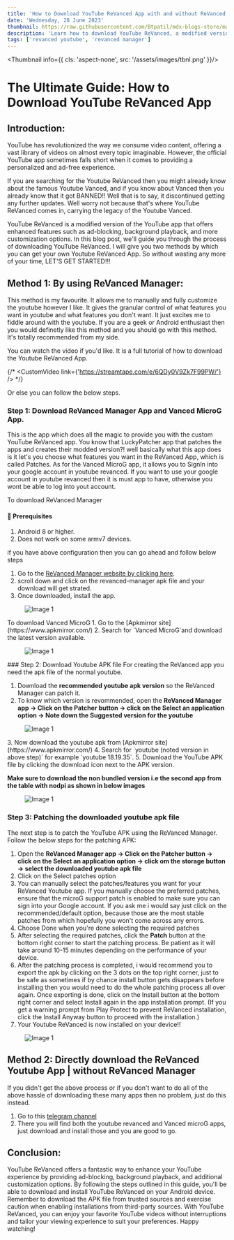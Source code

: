 ```yaml
---
title: 'How to Download YouTube ReVanced App with and without ReVanced Manager | Step-by-Step Guide + Video Tutorial'
date: 'Wednesday, 28 June 2023'
thumbnail: https://raw.githubusercontent.com/Btpatil/mdx-blogs-store/main/YoutubeRevancedDownload/thumbnail.png
description: 'Learn how to download YouTube ReVanced, a modified version of the YouTube app that offers enhanced features like ad-blocking and background playback. Follow our step-by-step tutorial to get the YouTube ReVanced APK and get the total ad-free and personalized YouTube experience.'
tags: ['revanced youtube', 'revanced manager']
---
```

<Thumbnail info={{
    cls: 'aspect-none',
    src: '/assets/images/tbnl.png'
}}/>

# The Ultimate Guide: How to Download YouTube ReVanced App

## Introduction:

YouTube has revolutionized the way we consume video content, offering a vast library of videos on almost every topic imaginable. However, the official YouTube app sometimes falls short when it comes to providing a personalized and ad-free experience. 

If you are searching for the Youtube ReVanced then you might already know about the famous Youtube Vanced, and if you know about Vanced then you already know that it got BANNED!! Well that is to say, it discontinued getting any further updates. Well worry not because that's where YouTube ReVanced comes in, carrying the legacy of the Youtube Vanced. 

YouTube ReVanced is a modified version of the YouTube app that offers enhanced features such as ad-blocking, background playback, and more customization options. In this blog post, we'll guide you through the process of downloading YouTube ReVanced. I will give you two methods by which you can get your own Youtube ReVanced App. 
So without wasting any more of your time, LET'S GET STARTED!!!

## Method 1: By using ReVanced Manager:
This method is my favourite. It allows me to manually and fully customize the youtube however I like. It gives the granular control of what features you want in youtube and what features you don't want. It just excites me to fiddle around with the youtube. 
If you are a geek or Android enthusiast then you would definetly like this method and you should go with this method. It's totally recommended from my side.    

You can watch the video if you'd like. It is a full tutorial of how to download the Youtube ReVanced App.

{/* <CustomVideo link={'https://streamtape.com/e/6QDy0V9Zk7F99PW/'} /> */}

Or else you can follow the below steps.

### Step 1: Download ReVanced Manager App and Vanced MicroG App.
This is the app which does all the magic to provide you with the custom YouTube ReVanced app. You know that LuckyPatcher app that patches the apps and creates their modded version?! well basically what this app does is it let's you choose what features you want in the ReVanced App, which is called Patches. As for the Vanced MicroG app, it allows you to SignIn into your google account in youtube revanced. If you want to use your google account in youtube revanced then it is must app to have, otherwise you wont be able to log into yout account. 

To download ReVanced Manager

#### 📒 Prerequisites 
1. Android 8 or higher.
2. Does not work on some armv7 devices.

if you have above configuration then you can go ahead and follow below steps

1. Go to the [ReVanced Manager website by clicking here](https://github.com/revanced/revanced-manager/releases/latest).
2. scroll down and click on the revanced-manager apk file and your download will get strated.
3. Once downloaded, install the app.
<div className=' aspect-none'>
  <figure className='w-full flex justify-center'>
    <Image src="https://raw.githubusercontent.com/Btpatil/mdx-blogs-store/main/YoutubeRevancedDownload/rm.png" width={200} height={100} className="w-fit h-fit object-center object-cover" alt="Image 1" />
  </figure>
</div>
To download Vanced MicroG
1. Go to the [Apkmirror site](https://www.apkmirror.com/)
2. Search for `Vanced MicroG`and download the latest version available.
<div className=' aspect-none'>
  <figure className='w-full flex justify-center'>
    <Image src="https://raw.githubusercontent.com/Btpatil/mdx-blogs-store/main/YoutubeRevancedDownload/vanceddown.png" width={200} height={100} className="w-[80%] h-[80%] object-center object-cover" alt="Image 1" />
  </figure>
</div>
### Step 2: Download Youtube APK file 
For creating the ReVanced app you need the apk file of the normal youtube.

1. Download the <b>recommended youtube apk version</b> so the ReVanced Manager can patch it. 
2. To know which version is revommended, open the <b>ReVanced Manager app -> Click on the Patcher button -> click on the Select an application option -> Note down the Suggested version for the youtube</b> 
<div className=' aspect-none'>
  <figure className='w-full flex justify-center'>
    <Image src="https://raw.githubusercontent.com/Btpatil/mdx-blogs-store/main/YoutubeRevancedDownload/noteversion.png" width={200} height={100} className="w-[80%] h-[80%] object-center object-cover" alt="Image 1" />
  </figure>
</div>
3. Now download the youtube apk from [Apkmirror site](https://www.apkmirror.com/)
4. Search for `youtube (noted version in above step)` for example `youtube 18.19.35`.
5. Download the YouTube APK file by clicking the download icon next to the APK version. 

<b>Make sure to download the non bundled version i.e the second app from the table with nodpi as shown in below images</b>
<div className=' aspect-none'>
  <figure className='w-full flex justify-center'>
    <Image src="https://raw.githubusercontent.com/Btpatil/mdx-blogs-store/main/YoutubeRevancedDownload/ytdown.png" width={200} height={100} className="w-[80%] h-[80%] object-center object-cover" alt="Image 1" />
  </figure>
</div>

### Step 3: Patching the downloaded youtube apk file
The next step is to patch the YouTube APK using the ReVanced Manager. Follow the below steps for the patching APK:
1. Open the <b>ReVanced Manager app -> Click on the Patcher button -> click on the Select an application option -> click om the storage button -> select the downloaded youtube apk file</b>
2. Click on the Select patches option
3. You can manually select the patches/features you want for your ReVanced Youtube app. If you manually choose the preferred patches, ensure that the microG support patch is enabled to make sure you can sign into your Google account. If you ask me i would say just click on the recommended/default option, because those are the most stable patches from which hopefully you won't come across any errors.
4. Choose Done when you're done selecting the required patches
5. After selecting the required patches, click the <b>Patch</b> button at the bottom right corner to start the patching process. Be patient as it will take around 10-15 minutes depending on the performance of your device. 
6. After the patching process is completed, i would recommend you to export the apk by clicking on the 3 dots on the top right corner, just to be safe as sometimes if by chance install button gets disappears before installing then you would need to do the whole patching process all over again. Once exporting is done, click on the Install button at the bottom right corner and select Install again in the app installation prompt. (If you get a warning prompt from Play Protect to prevent ReVanced installation, click the Install Anyway button to proceed with the installation.)
4. Your Youtube ReVanced is now installed on your device!!
<div className=' aspect-none'>
  <figure className='w-full flex justify-center'>
    <Image src="https://raw.githubusercontent.com/Btpatil/mdx-blogs-store/main/YoutubeRevancedDownload/patch.png" width={200} height={100} className="w-[80%] h-[80%] object-center object-cover" alt="Image 1" />
  </figure>
</div>

## Method 2: Directly download the ReVanced Youtube App | without ReVanced Manager

If you didn't get the above process or if you don't want to do all of the above hassle of downloading these many apps then no problem, just do this instead.

1. Go to this [telegram channel](https://www.apkmirror.com/)
2. There you will find both the youtube revanced and Vanced microG apps, just download and install those and you are good to go.

## Conclusion:

YouTube ReVanced offers a fantastic way to enhance your YouTube experience by providing ad-blocking, background playback, and additional customization options. By following the steps outlined in this guide, you'll be able to download and install YouTube ReVanced on your Android device. Remember to download the APK file from trusted sources and exercise caution when enabling installations from third-party sources. With YouTube ReVanced, you can enjoy your favorite YouTube videos without interruptions and tailor your viewing experience to suit your preferences. Happy watching!

